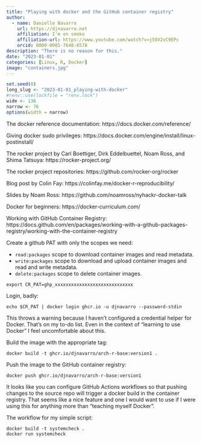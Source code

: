 ```yaml
---
title: "Playing with docker and the GitHub container registry"
author:
  - name: Danielle Navarro
    url: https://djnavarro.net
    affiliation: I'm on smoko
    affiliation-url: https://www.youtube.com/watch?v=j58V2vC9EPc
    orcid: 0000-0001-7648-6578
description: "There is no reason for this."
date: "2023-01-01"
categories: [Linux, R, Docker]
image: "containers.jpg"
---
```


<!-- image credit: 
  Teng Yuhong
  https://unsplash.com/photos/qMehmIyaXvY
-->

<!--------------- my typical setup ----------------->

```r
set.seed(8)
long_slug <- "2023-01-01_playing-with-docker"
#renv::use(lockfile = "renv.lock")
wide <- 136
narrow <- 76
options(width = narrow)
```

<!--------------- post begins here ----------------->


The docker reference documentation:
https://docs.docker.com/reference/

Giving docker sudo privileges:
https://docs.docker.com/engine/install/linux-postinstall/

The rocker project by Carl Boettiger, Dirk Eddelbuettel, Noam Ross, and Shima Tatsuya:
https://rocker-project.org/

The rocker project repositories:
https://github.com/rocker-org/rocker

Blog post by Colin Fay: 
https://colinfay.me/docker-r-reproducibility/

Slides by Noam Ross:
https://github.com/noamross/nyhackr-docker-talk

Docker for beginners:
https://docker-curriculum.com/

Working with GitHub Container Registry:
https://docs.github.com/en/packages/working-with-a-github-packages-registry/working-with-the-container-registry

Create a github PAT with only the scopes we need:

- `read:packages` scope to download container images and read metadata.
- `write:packages` scope to download and upload container images and read and write metadata.
- `delete:packages` scope to delete container images.


```
export CR_PAT=ghp_xxxxxxxxxxxxxxxxxxxxxxxxxxxxx
```

Login, badly:

```
echo $CR_PAT | docker login ghcr.io -u djnavarro --password-stdin
```

This throws a warning because I haven't configured a credential helper for Docker. That's on my to-do list. Even in the context of "learning to use Docker" I feel uncomfortable about this.

Build the image with the appropriate tag:

```
docker build -t ghcr.io/djnavarro/arch-r-base:version1 .
```

Push the image to the GitHub container registry:

```
docker push ghcr.io/djnavarro/arch-r-base:version1
```

It looks like you can configure GitHub Actions workflows so that pushing changes to the source repo will trigger a docker build in the container registry. That seems like a nice feature and one I would want to use if I were using this for anything more than "teaching myself Docker".


The workflow for my simple script:

```
docker build -t systemcheck .
docker run systemcheck
```


<!--------------- appendices go here ----------------->
